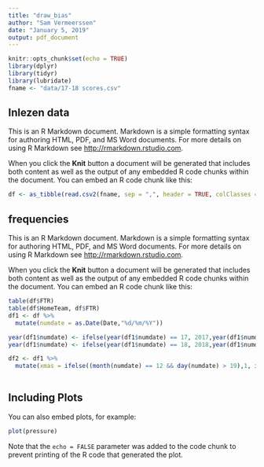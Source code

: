 ```yaml
---
title: "draw_bias"
author: "Sam Vermeerssen"
date: "January 5, 2019"
output: pdf_document
---
```


```r
knitr::opts_chunk$set(echo = TRUE)
library(dplyr)
library(tidyr)
library(lubridate)
fname <- "data/17-18 scores.csv"


```

## Inlezen data


This is an R Markdown document. Markdown is a simple formatting syntax for authoring HTML, PDF, and MS Word documents. For more details on using R Markdown see <http://rmarkdown.rstudio.com>.

When you click the **Knit** button a document will be generated that includes both content as well as the output of any embedded R code chunks within the document. You can embed an R code chunk like this:

```r
df <- as_tibble(read.csv2(fname, sep = ",", header = TRUE, colClasses = "character"))
```

## frequencies


This is an R Markdown document. Markdown is a simple formatting syntax for authoring HTML, PDF, and MS Word documents. For more details on using R Markdown see <http://rmarkdown.rstudio.com>.

When you click the **Knit** button a document will be generated that includes both content as well as the output of any embedded R code chunks within the document. You can embed an R code chunk like this:

```r
table(df$FTR)
table(df$HomeTeam, df$FTR)
df1 <- df %>% 
  mutate(numdate = as.Date(Date,"%d/%m/%Y"))

year(df1$numdate) <- ifelse(year(df1$numdate) == 17, 2017,year(df1$numdate))
year(df1$numdate) <- ifelse(year(df1$numdate) == 18, 2018,year(df1$numdate))

df2 <- df1 %>%
  mutate(xmas = ifelse((month(numdate) == 12 && day(numdate) > 19),1, ifelse((month(numdate) == 1 && day(numdate) < 11), 1, 0)))
      

```

## Including Plots

You can also embed plots, for example:

```r
plot(pressure)
```

Note that the `echo = FALSE` parameter was added to the code chunk to prevent printing of the R code that generated the plot.

